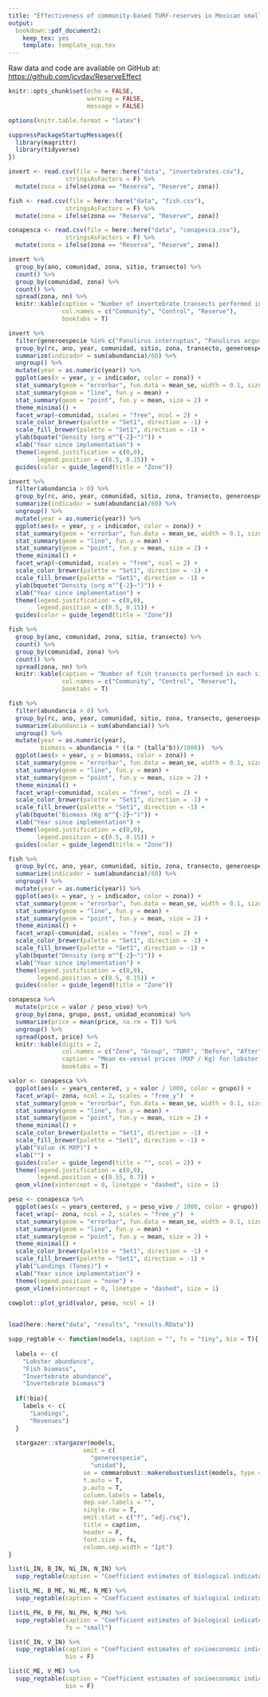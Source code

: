 ```yaml
---
title: "Effectiveness of community-based TURF-reserves in Mexican small-scale fisheries"
output:
  bookdown::pdf_document2:
    keep_tex: yes
    template: template_sup.tex
---
```


Raw data and code are available on GitHub at: [https://github.com/jcvdav/ReserveEffect](https://github.com/jcvdav/ReserveEffect)

```r
knitr::opts_chunk$set(echo = FALSE,
                      warning = FALSE,
                      message = FALSE)

options(knitr.table.format = "latex")
```

```r
suppressPackageStartupMessages({
  library(magrittr)
  library(tidyverse)
})
```

```r
invert <- read.csv(file = here::here("data", "invertebrates.csv"),
                stringsAsFactors = F) %>% 
  mutate(zona = ifelse(zona == "Reserva", "Reserve", zona))

fish <- read.csv(file = here::here("data", "fish.csv"),
                stringsAsFactors = F) %>% 
  mutate(zona = ifelse(zona == "Reserva", "Reserve", zona))

conapesca <- read.csv(file = here::here("data", "conapesca.csv"),
                stringsAsFactors = F) %>% 
  mutate(zona = ifelse(zona == "Reserva", "Reserve", zona))
```

```r
invert %>% 
  group_by(ano, comunidad, zona, sitio, transecto) %>%
  count() %>%
  group_by(comunidad, zona) %>%
  count() %>% 
  spread(zona, nn) %>% 
  knitr::kable(caption = "Number of invertebrate transects performed in each site of each community.",
               col.names = c("Community", "Control", "Reserve"),
               booktabs = T)
```

```r
invert %>%
  filter(generoespecie %in% c("Panulirus interruptus", "Panulirus argus")) %>% 
  group_by(rc, ano, year, comunidad, sitio, zona, transecto, generoespecie) %>% 
  summarize(indicador = sum(abundancia)/60) %>%
  ungroup() %>% 
  mutate(year = as.numeric(year)) %>% 
  ggplot(aes(x = year, y = indicador, color = zona)) +
  stat_summary(geom = "errorbar", fun.data = mean_se, width = 0.1, size = 1) +
  stat_summary(geom = "line", fun.y = mean) +
  stat_summary(geom = "point", fun.y = mean, size = 2) +
  theme_minimal() +
  facet_wrap(~comunidad, scales = "free", ncol = 2) +
  scale_color_brewer(palette = "Set1", direction = -1) +
  scale_fill_brewer(palette = "Set1", direction = -1) +
  ylab(bquote("Density (org m"^{-2}~")")) +
  xlab("Year since implementation") +
  theme(legend.justification = c(0,0),
        legend.position = c(0.5, 0.15)) +
  guides(color = guide_legend(title = "Zone"))
```


```r
invert %>%
  filter(abundancia > 0) %>%
  group_by(rc, ano, year, comunidad, sitio, zona, transecto, generoespecie) %>% 
  summarize(indicador = sum(abundancia)/60) %>%
  ungroup() %>% 
  mutate(year = as.numeric(year)) %>% 
  ggplot(aes(x = year, y = indicador, color = zona)) +
  stat_summary(geom = "errorbar", fun.data = mean_se, width = 0.1, size = 1) +
  stat_summary(geom = "line", fun.y = mean) +
  stat_summary(geom = "point", fun.y = mean, size = 2) +
  theme_minimal() +
  facet_wrap(~comunidad, scales = "free", ncol = 2) +
  scale_color_brewer(palette = "Set1", direction = -1) +
  scale_fill_brewer(palette = "Set1", direction = -1) +
  ylab(bquote("Density (org m"^{-2}~")")) +
  xlab("Year since implementation") +
  theme(legend.justification = c(0,0),
        legend.position = c(0.5, 0.15)) +
  guides(color = guide_legend(title = "Zone"))
```

\clearpage

```r
fish %>% 
  group_by(ano, comunidad, zona, sitio, transecto) %>%
  count() %>%
  group_by(comunidad, zona) %>%
  count() %>% 
  spread(zona, nn) %>% 
  knitr::kable(caption = "Number of fish transects performed in each site of each community.",
               col.names = c("Community", "Control", "Reserve"),
               booktabs = T)
```

```r
fish %>%
  filter(abundancia > 0) %>% 
  group_by(rc, ano, year, comunidad, sitio, zona, transecto, generoespecie, talla, a, b) %>% 
  summarize(abundancia = sum(abundancia)) %>% 
  ungroup() %>% 
  mutate(year = as.numeric(year),
         biomass = abundancia * ((a * (talla^b))/1000))  %>% 
  ggplot(aes(x = year, y = biomass, color = zona)) +
  stat_summary(geom = "errorbar", fun.data = mean_se, width = 0.1, size = 1) +
  stat_summary(geom = "line", fun.y = mean) +
  stat_summary(geom = "point", fun.y = mean, size = 2) +
  theme_minimal() +
  facet_wrap(~comunidad, scales = "free", ncol = 2) +
  scale_color_brewer(palette = "Set1", direction = -1) +
  scale_fill_brewer(palette = "Set1", direction = -1) +
  ylab(bquote("Biomass (Kg m"^{-2}~")")) +
  xlab("Year since implementation") +
  theme(legend.justification = c(0,0),
        legend.position = c(0.5, 0.15)) +
  guides(color = guide_legend(title = "Zone"))

```

\clearpage

```r
fish %>%
  group_by(rc, ano, year, comunidad, sitio, zona, transecto, generoespecie) %>% 
  summarize(indicador = sum(abundancia)/60) %>%
  ungroup() %>% 
  mutate(year = as.numeric(year)) %>% 
  ggplot(aes(x = year, y = indicador, color = zona)) +
  stat_summary(geom = "errorbar", fun.data = mean_se, width = 0.1, size = 1) +
  stat_summary(geom = "line", fun.y = mean) +
  stat_summary(geom = "point", fun.y = mean, size = 2) +
  theme_minimal() +
  facet_wrap(~comunidad, scales = "free", ncol = 2) +
  scale_color_brewer(palette = "Set1", direction = -1) +
  scale_fill_brewer(palette = "Set1", direction = -1) +
  ylab(bquote("Density (org m"^{-2}~")")) +
  xlab("Year since implementation") +
  theme(legend.justification = c(0,0),
        legend.position = c(0.5, 0.15)) +
  guides(color = guide_legend(title = "Zone"))
```

\clearpage

```r
conapesca %>% 
  mutate(price = valor / peso_vivo) %>% 
  group_by(zona, grupo, post, unidad_economica) %>% 
  summarize(price = mean(price, na.rm = T)) %>% 
  ungroup() %>% 
  spread(post, price) %>% 
  knitr::kable(digits = 2,
               col.names = c("Zone", "Group", "TURF", "Before", "After"),
               caption = "Mean ex-vessel prices (MXP / Kg) for lobster (Panulirus spp.) on each TURF (community) by zone (MC = Caribbean; PN = Pacific) and group (Control = only TURF, Treated = TURF and reserve).",
               booktabs = T)
```

```r
valor <- conapesca %>% 
  ggplot(aes(x = years_centered, y = valor / 1000, color = grupo)) +
  facet_wrap(~ zona, ncol = 2, scales = "free_y")  +
  stat_summary(geom = "errorbar", fun.data = mean_se, width = 0.1, size = 1) +
  stat_summary(geom = "line", fun.y = mean) +
  stat_summary(geom = "point", fun.y = mean, size = 2) +
  theme_minimal() +
  scale_color_brewer(palette = "Set1", direction = -1) +
  scale_fill_brewer(palette = "Set1", direction = -1) +
  ylab("Value (K MXP)") +
  xlab("") +
  guides(color = guide_legend(title = "", ncol = 2)) +
  theme(legend.justification = c(0,0),
        legend.position = c(0.55, 0.7)) +
  geom_vline(xintercept = 0, linetype = "dashed", size = 1)

peso <- conapesca %>% 
  ggplot(aes(x = years_centered, y = peso_vivo / 1000, color = grupo)) +
  facet_wrap(~ zona, ncol = 2, scales = "free_y")  +
  stat_summary(geom = "errorbar", fun.data = mean_se, width = 0.1, size = 1) +
  stat_summary(geom = "line", fun.y = mean) +
  stat_summary(geom = "point", fun.y = mean, size = 2) +
  theme_minimal() +
  scale_color_brewer(palette = "Set1", direction = -1) +
  scale_fill_brewer(palette = "Set1", direction = -1) +
  ylab("Landings (Tones)") +
  xlab("Year since implementation") +
  theme(legend.position = "none") +
  geom_vline(xintercept = 0, linetype = "dashed", size = 1)

cowplot::plot_grid(valor, peso, ncol = 1)
  
```

\clearpage

```r
load(here::here("data", "results", "results.RData"))
```

```r
supp_regtable <- function(models, caption = "", fs = "tiny", bio = T){
  
  labels <- c(
    "Lobster abundance",
    "Fish biomass",
    "Invertebrate abundance",
    "Invertebrate biomass")
  
  if(!bio){
    labels <- c(
      "Landings",
      "Revenues")
  }
  
  stargazer::stargazer(models,
                     omit = c(
                       "generoespecie",
                       "unidad"),
                     se = commarobust::makerobustseslist(models, type = "HC1"),
                     t.auto = T,
                     p.auto = T,
                     column.labels = labels,
                     dep.var.labels = "",
                     single.row = T,
                     omit.stat = c("f", "adj.rsq"),
                     title = caption,
                     header = F,
                     font.size = fs,
                     column.sep.width = "1pt")
}
```

```r
list(L_IN, B_IN, Ni_IN, N_IN) %>% 
  supp_regtable(caption = "Coefficient estimates of biological indicators for Isla Natividad.")
```

\clearpage

```r
list(L_ME, B_ME, Ni_ME, N_ME) %>% 
  supp_regtable(caption = "Coefficient estimates of biological indicators for Maria Elena.")
```

\clearpage

```r
list(L_PH, B_PH, Ni_PH, N_PH) %>% 
  supp_regtable(caption = "Coefficient estimates of biological indicators for Punta Herrero.",
                fs = "small")
```

\clearpage

```r
list(C_IN, V_IN) %>% 
  supp_regtable(caption = "Coefficient estimates of socioeconomic indicators Isla Natividad.",
                bio = F)
```

\clearpage

```r
list(C_ME, V_ME) %>% 
  supp_regtable(caption = "Coefficient estimates of socioeconomic indicators for Maria Elena.",
                bio = F)
```

